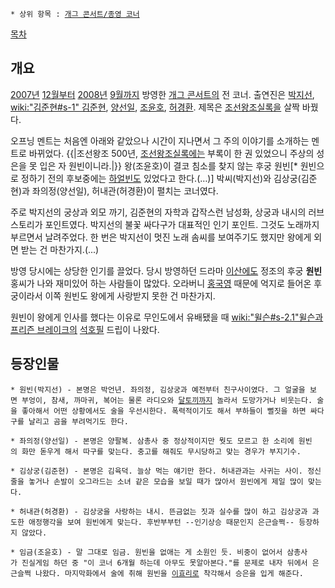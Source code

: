  * 상위 항목 : [[개그 콘서트/종영 코너]]
[[목차]]
== 개요 ==
{{{#!html
<iframe width="420" height="315" src="http://www.youtube.com/embed/u2rMdSP7bU4" frameborder="0" allowfullscreen></iframe>}}}

[[2007년]] [[12월]]부터 [[2008년]] [[9월]]까지 방영한 [[개그 콘서트]]의 전 코너. 출연진은 [[박지선]], [[wiki:"김준현#s-1" 김준현]], [[양선일]], [[조윤호]], [[허경환]]. 제목은 [[조선왕조실록]]을 살짝 바꿨다.

오프닝 멘트는 처음엔 아래와 같았으나 시간이 지나면서 그 주의 이야기를 소개하는 멘트로 바뀌었다.
{{|조선왕조 500년, [[조선왕조실록]]에는 부록이 한 권 있었으니 주상의 성은을 못 입은 자 원빈이니라.|}}
왕(조윤호)이 결코 침소를 찾지 않는 후궁 원빈[* 원빈으로 정하기 전의 후보중에는 [[하얼빈]]도 있었다고 한다.(…)] 박씨(박지선)와 김상궁(김준현)과 좌의정(양선일), 허내관(허경환)이 펼치는 코너였다.

주로 박지선의 궁상과 외모 까기, 김준현의 자학과 갑작스런 남성화, 상궁과 내시의 러브스토리가 포인트였다. 박지선의 불꽃 싸다구가 대표적인 인기 포인트. 그것도 노래까지 부르면서 날려주었다. 한 번은 박지선이 멋진 노래 솜씨를 보여주기도 했지만 왕에게 외면 받는 건 마찬가지.(...)

방영 당시에는 상당한 인기를 끌었다. 당시 방영하던 드라마 [[이산]]에도 정조의 후궁 '''원빈''' 홍씨가 나와 재미있어 하는 사람들이 많았다. 오라버니 [[홍국영]] 때문에 억지로 들어온 후궁이라서 이쪽 원빈도 왕에게 사랑받지 못한 건 마찬가지.

원빈이 왕에게 인사를 했다는 이유로 무인도에서 유배됐을 때 [[wiki:"윌슨#s-2.1"윌슨]]과 [[프리즌 브레이크]]의 [[석호필]] 드립이 나왔다.

== 등장인물 ==
 * 원빈(박지선) - 본명은 박언년. 좌의정, 김상궁과 예전부터 친구사이였다. 그 얼굴을 보면 부엉이, 참새, 까마귀, 복어는 물론 라디오와 [[달토끼]]까지 놀라서 도망가거나 비웃는다. 술을 좋아해서 어떤 상황에서도 술을 우선시한다. 폭력적이기도 해서 부하들이 뻘짓을 하면 싸다구를 날리고 곰을 부려먹기도 한다.

 * 좌의정(양선일) - 본명은 양팔복. 삼총사 중 정상적이지만 뭣도 모르고 한 소리에 원빈의 화만 돋우게 해서 따구를 맞는다. 충고를 해줘도 무시당하고 맞는 경우가 부지기수.

 * 김상궁(김준현) - 본명은 김육덕. 늘상 먹는 얘기만 한다. 허내관과는 사귀는 사이. 정신줄을 놓거나 손발이 오그라드는 소녀 같은 모습을 보일 때가 많아서 원빈에게 제일 많이 맞는다.

 * 허내관(허경환) - 김상궁을 사랑하는 내시. 뜬금없는 짓과 실수를 많이 하고 김상궁과 과도한 애정행각을 보여 원빈에게 맞는다. 후반부부턴 --인기상승 때문인지 은근슬쩍-- 등장하지 않았다.

 * 임금(조윤호) - 말 그대로 임금. 원빈을 없애는 게 소원인 듯. 비중이 없어서 삼총사가 진실게임 하던 중 "이 코너 6개월 하는데 아무도 못알아본다."를 문제로 내자 뒤에서 은근슬쩍 나왔다. 마지막화에서 술에 취해 원빈을 [[이효리]]로 착각해서 승은을 입게 해준다.
